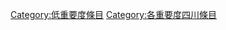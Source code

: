 {{Emptycat}}
{{Articles by Importance|topic=四川|project=四川|format=toc}}

[[Category:低重要度條目|Category:低重要度條目]]
[[Category:各重要度四川條目‎|Category:各重要度四川條目‎]]